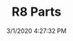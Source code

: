 ---
width: 1333
height: 2000
title: R8 Parts
description: A display showing a disassembled Audi R8 at the Petersen Museum.
date: 3/1/2020 4:27:32 PM
cameraMake: Sony
cameraModel: ILCE-7M3
lens: ZEISS Batis 2/40 CF
settingsfStop: f/2
settingsISO: ISO 320
settingsShutter: 1/40
settingsFocalLength: 40 mm
---